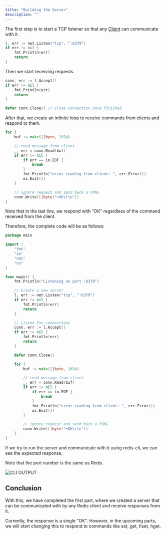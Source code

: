 ```yaml
---
title: "Building the Server"
description: ""
---
```



The first step is to start a TCP listener so that any [Client](first-steps#preparing-the-client) can communicate with it.


```go
l, err := net.Listen("tcp", ":6379")
if err != nil {
    fmt.Println(err)
    return
}
```


Then we start receiving requests.


```go
conn, err := l.Accept()
if err != nil {
    fmt.Println(err)
    return
}

defer conn.Close() // close connection once finished
```


After that, we create an infinite loop to receive commands from clients and respond to them.


```go
for {
    buf := make([]byte, 1024)

    // read message from client
    _, err = conn.Read(buf)
    if err != nil {
        if err == io.EOF {
            break
        }
        fmt.Println("error reading from client: ", err.Error())
        os.Exit(1)
    }

    // ignore request and send back a PONG
    conn.Write([]byte("+OK\r\n"))
}
```


Note that in the last line, we respond with "OK" regardless of the command received from the client.

Therefore, the complete code will be as follows:


```go
package main

import (
	"fmt"
	"io"
	"net"
	"os"
)

func main() {
	fmt.Println("Listening on port :6379")

	// Create a new server
	l, err := net.Listen("tcp", ":6379")
	if err != nil {
		fmt.Println(err)
		return
	}

	// Listen for connections
	conn, err := l.Accept()
	if err != nil {
		fmt.Println(err)
		return
	}

	defer conn.Close()

	for {
		buf := make([]byte, 1024)

		// read message from client
		_, err = conn.Read(buf)
		if err != nil {
			if err == io.EOF {
				break
			}
			fmt.Println("error reading from client: ", err.Error())
			os.Exit(1)
		}

		// ignore request and send back a PONG
		conn.Write([]byte("+OK\r\n"))
	}
}
```


If we try to run the server and communicate with it using redis-cli, we can see the expected response.

<Alert type="info">
Note that the port number is the same as Redis.
</Alert>

![CLI OUTPUT](/images/build-redis-from-scratch/part-1/cli-output.png)


## Conclusion

With this, we have completed the first part, where we created a server that can be communicated with by any Redis client and receive responses from it.

Currently, the response is a single "OK". However, in the upcoming parts, we will start changing this to respond to commands like set, get, hset, hget.